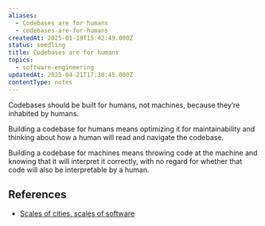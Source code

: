 ```yaml
---
aliases:
  - Codebases are for humans
  - codebases-are-for-humans
createdAt: 2025-01-19T15:42:49.000Z
status: seedling
title: Codebases are for humans
topics:
  - software-engineering
updatedAt: 2025-04-21T17:30:45.000Z
contentType: notes
---
```

Codebases should be built for humans, not machines, because they’re inhabited by humans.

Building a codebase for humans means optimizing it for maintainability and thinking about how a human will read and navigate the codebase.

Building a codebase for machines means throwing code at the machine and knowing that it will interpret it correctly, with no regard for whether that code will also be interpretable by a human.

## References

- [Scales of cities, scales of software](https://linus.coffee/note/software-cities/)
